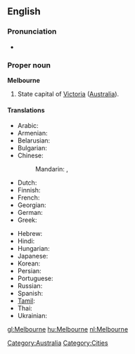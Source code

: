 ==English==

===Pronunciation===
* {{IPA|/mɛlbən̩/}}

===Proper noun===
{{wikipedia}}
'''Melbourne'''

# State capital of [[Victoria]] ([[Australia]]).

====Translations====
{{trans-top|city in Australia}}
* Arabic: {{t|ar|ملبورن|m|tr=melbórn, mélborn|sc=Arab}}
* Armenian: {{t|hy|Մելբուրն|sc=Armn}}
* Belarusian: {{t|be|Мельбурн|m|tr=Mél’burn|sc=Cyrl}}
* Bulgarian: {{t|bg|Мелбърн|m|tr=Mélbǎrn|sc=Cyrl}}
* Chinese:
*: Mandarin: {{t|cmn|墨爾本|sc=Hani|xs=Mandarin}},  {{t|cmn|墨尔本|tr=Mò'ěrběn|sc=Hani|xs=Mandarin}}
* Dutch: {{t|nl|Melbourne}}
* Finnish: {{t|fi|Melbourne}}
* French: {{t-|fr|Melbourne}}
* Georgian: {{t|ka|მელბურნი|sc=Geor}}
* German: {{t|de|Melbourne|n}}
* Greek: {{t-|el|Μελβούρνη|f|tr=Melvoúrni|sc=Grek}}
{{trans-mid}}
* Hebrew: {{t|he|מלבורן|sc=Hebr}}
* Hindi: {{t|hi|मेलबॉर्न|sc=Deva}}
* Hungarian: {{t|hu|Melbourne}}
* Japanese: {{t|ja|メルボルン|tr=Meruborun|sc=Jpan}}
* Korean: {{t|ko|멜버른|tr=Melbeoreun|sc=Kore}}
* Persian: {{t|fa|ملبورن|sc=fa-Arab}}
* Portuguese: {{t|pt|Melbourne|m}}
* Russian: {{t|ru|Мельбурн|m|tr=Mél’burn|sc=Cyrl}}
* Spanish: {{t|es|Melbourne|m}}
* [[Tamil]]: {{t|ta|மெல்பேர்ண்|sc=Taml}}
* Thai: {{t|th|เมลเบิร์น|sc=Thai}}
* Ukrainian: {{t|uk|Мельбурн|m|tr=Mél’burn|sc=Cyrl}}
{{trans-bottom}}

[[Category:Australia]]
[[Category:Cities]]

[[gl:Melbourne]]
[[hu:Melbourne]]
[[nl:Melbourne]]